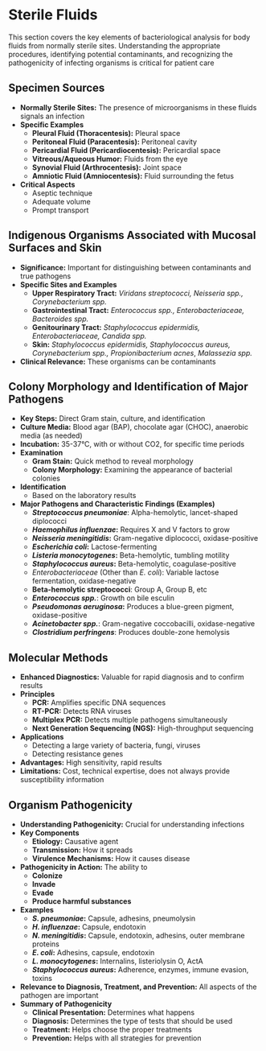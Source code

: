 # Sterile Fluids {-}

This section covers the key elements of bacteriological analysis for body fluids from normally sterile sites. Understanding the appropriate procedures, identifying potential contaminants, and recognizing the pathogenicity of infecting organisms is critical for patient care

## **Specimen Sources** {-}

*   **Normally Sterile Sites:** The presence of microorganisms in these fluids signals an infection
*   **Specific Examples**
    *   **Pleural Fluid (Thoracentesis):** Pleural space
    *   **Peritoneal Fluid (Paracentesis):** Peritoneal cavity
    *   **Pericardial Fluid (Pericardiocentesis):** Pericardial space
    *   **Vitreous/Aqueous Humor:** Fluids from the eye
    *   **Synovial Fluid (Arthrocentesis):** Joint space
    *   **Amniotic Fluid (Amniocentesis):** Fluid surrounding the fetus
*   **Critical Aspects**
    *   Aseptic technique
    *   Adequate volume
    *   Prompt transport

## **Indigenous Organisms Associated with Mucosal Surfaces and Skin** {-}

*   **Significance:** Important for distinguishing between contaminants and true pathogens
*   **Specific Sites and Examples**
    *   **Upper Respiratory Tract:** *Viridans streptococci, Neisseria spp., Corynebacterium spp.*
    *   **Gastrointestinal Tract:** *Enterococcus spp., Enterobacteriaceae, Bacteroides spp.*
    *   **Genitourinary Tract:** *Staphylococcus epidermidis, Enterobacteriaceae, Candida spp.*
    *   **Skin:** *Staphylococcus epidermidis, Staphylococcus aureus, Corynebacterium spp., Propionibacterium acnes*, *Malassezia spp.*
*   **Clinical Relevance:** These organisms can be contaminants

## **Colony Morphology and Identification of Major Pathogens** {-}

*   **Key Steps:** Direct Gram stain, culture, and identification
*   **Culture Media:** Blood agar (BAP), chocolate agar (CHOC), anaerobic media (as needed)
*   **Incubation:** 35-37°C, with or without CO2, for specific time periods
*   **Examination**
    *   **Gram Stain:** Quick method to reveal morphology
    *   **Colony Morphology:** Examining the appearance of bacterial colonies
*   **Identification**
    *   Based on the laboratory results
*   **Major Pathogens and Characteristic Findings (Examples)**
    *   ***Streptococcus pneumoniae***: Alpha-hemolytic, lancet-shaped diplococci
    *   ***Haemophilus influenzae*:** Requires X and V factors to grow
    *   ***Neisseria meningitidis*:** Gram-negative diplococci, oxidase-positive
    *   ***Escherichia coli*:** Lactose-fermenting
    *   ***Listeria monocytogenes*:** Beta-hemolytic, tumbling motility
    *   ***Staphylococcus aureus*:** Beta-hemolytic, coagulase-positive
    *   *Enterobacteriaceae* (Other than *E. coli*): Variable lactose fermentation, oxidase-negative
    *   **Beta-hemolytic streptococci**: Group A, Group B, etc
    *   ***Enterococcus spp.***: Growth on bile esculin
    *   ***Pseudomonas aeruginosa*:** Produces a blue-green pigment, oxidase-positive
    *   ***Acinetobacter spp.***: Gram-negative coccobacilli, oxidase-negative
    *   ***Clostridium perfringens***: Produces double-zone hemolysis

## **Molecular Methods** {-}

*   **Enhanced Diagnostics:** Valuable for rapid diagnosis and to confirm results
*   **Principles**
    *   **PCR:** Amplifies specific DNA sequences
    *   **RT-PCR:** Detects RNA viruses
    *   **Multiplex PCR:** Detects multiple pathogens simultaneously
    *   **Next Generation Sequencing (NGS):** High-throughput sequencing
*   **Applications**
    *   Detecting a large variety of bacteria, fungi, viruses
    *   Detecting resistance genes
*   **Advantages:** High sensitivity, rapid results
*   **Limitations:** Cost, technical expertise, does not always provide susceptibility information

## **Organism Pathogenicity** {-}

*   **Understanding Pathogenicity:** Crucial for understanding infections
*   **Key Components**
    *   **Etiology:** Causative agent
    *   **Transmission:** How it spreads
    *   **Virulence Mechanisms:** How it causes disease
*   **Pathogenicity in Action:** The ability to
    *   **Colonize**
    *   **Invade**
    *   **Evade**
    *   **Produce harmful substances**
*   **Examples**
    *   ***S. pneumoniae*:** Capsule, adhesins, pneumolysin
    *   ***H. influenzae*:** Capsule, endotoxin
    *   ***N. meningitidis*:** Capsule, endotoxin, adhesins, outer membrane proteins
    *   ***E. coli*:** Adhesins, capsule, endotoxin
    *   ***L. monocytogenes*:** Internalins, listeriolysin O, ActA
    *   ***Staphylococcus aureus*:** Adherence, enzymes, immune evasion, toxins
*   **Relevance to Diagnosis, Treatment, and Prevention:** All aspects of the pathogen are important
*   **Summary of Pathogenicity**
    *   **Clinical Presentation:** Determines what happens
    *   **Diagnosis:** Determines the type of tests that should be used
    *   **Treatment:** Helps choose the proper treatments
    *   **Prevention:** Helps with all strategies for prevention
